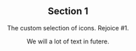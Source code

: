 

<Header
  pageTitle="Icons"
  overview="Our icons are designed to fit within the visual language of our design system."
/>

<Section>

## Section 1

The custom selection of icons. Rejoice #1.

We will a lot of text in futere.

</Section>
